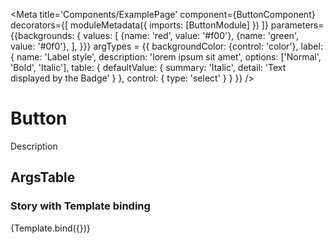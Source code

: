 

<Meta title='Components/ExamplePage'
      component={ButtonComponent}
      decorators={[
        moduleMetadata({
          imports: [ButtonModule]
        })
      ]}
      parameters={{backgrounds: {
                       values: [
                         {name: 'red', value: '#f00'},
                         {name: 'green', value: '#0f0'},
                       ],
                     }}}
      argTypes = {{
        backgroundColor: {control: 'color'},
        label: {
          name: 'Label style',
          description: 'lorem ipsum sit amet',
          options: ['Normal', 'Bold', 'Italic'],
          table: {
            defaultValue: {
             summary: 'Italic',
             detail: 'Text displayed by the Badge'
            }
          },
          control: {
            type: 'select'
          }
        }
      }}
/>

# Button
<p> Description </p>

## ArgsTable
<ArgsTable of={ButtonComponent} />

<!-- ## Props -->
<!-- <Props of={ButtonComponent} /> -->

### Story with Template binding


<Canvas>
  <Story name="Bold" args={{
    label: 'Bold',
    type: 'secondary'
  }}
  parameters={{backgrounds: {
                         values: [
                           {name: 'red', value: '#f00'},
                           {name: 'green', value: '#0f0'},
                         ],
                       }}}
  >
    {Template.bind({})}
  </Story>
</Canvas>

<Story id='components-button--secondary-disabled'/>
